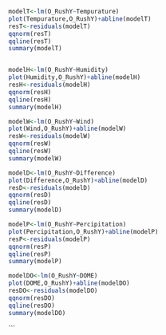 ```r


modelT<-lm(O_RushY~Tempurature)
plot(Tempurature,O_RushY)+abline(modelT)
resT<-residuals(modelT)
qqnorm(resT)
qqline(resT)
summary(modelT)


modelH<-lm(O_RushY~Humidity)
plot(Humidity,O_RushY)+abline(modelH)
resH<-residuals(modelH)
qqnorm(resH)
qqline(resH)
summary(modelH)

modelW<-lm(O_RushY~Wind)
plot(Wind,O_RushY)+abline(modelW)
resW<-residuals(modelW)
qqnorm(resW)
qqline(resW)
summary(modelW)

modelD<-lm(O_RushY~Difference)
plot(Difference,O_RushY)+abline(modelD)
resD<-residuals(modelD)
qqnorm(resD)
qqline(resD)
summary(modelD)

modelP<-lm(O_RushY~Percipitation)
plot(Percipitation,O_RushY)+abline(modelP)
resP<-residuals(modelP)
qqnorm(resP)
qqline(resP)
summary(modelP)

modelDO<-lm(O_RushY~DOME)
plot(DOME,O_RushY)+abline(modelDO)
resDO<-residuals(modelDO)
qqnorm(resDO)
qqline(resDO)
summary(modelDO)
```
```